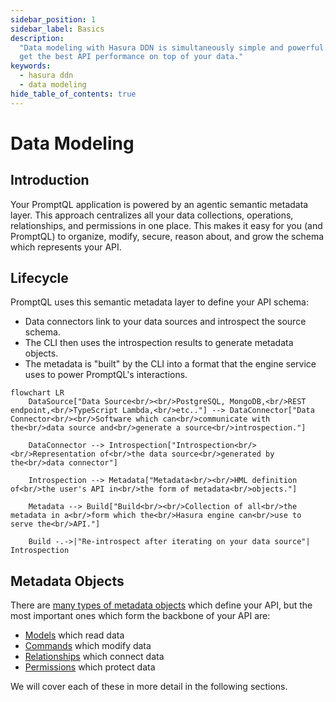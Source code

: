```yaml
---
sidebar_position: 1
sidebar_label: Basics
description:
  "Data modeling with Hasura DDN is simultaneously simple and powerful. Learn how to model your data with Hasura DDN to
  get the best API performance on top of your data."
keywords:
  - hasura ddn
  - data modeling
hide_table_of_contents: true
---
```


# Data Modeling

## Introduction

Your PromptQL application is powered by an agentic semantic metadata layer. This approach centralizes all your data
collections, operations, relationships, and permissions in one place. This makes it easy for you (and PromptQL) to
organize, modify, secure, reason about, and grow the schema which represents your API.

## Lifecycle

PromptQL uses this semantic metadata layer to define your API schema:

- Data connectors link to your data sources and introspect the source schema.
- The CLI then uses the introspection results to generate metadata objects.
- The metadata is "built" by the CLI into a format that the engine service uses to power PromptQL's interactions.

```mermaid
flowchart LR
    DataSource["Data Source<br/><br/>PostgreSQL, MongoDB,<br/>REST endpoint,<br/>TypeScript Lambda,<br/>etc.."] --> DataConnector["Data Connector<br/><br/>Software which can<br/>communicate with the<br/>data source and<br/>generate a source<br/>introspection."]

    DataConnector --> Introspection["Introspection<br/><br/>Representation of<br/>the data source<br/>generated by the<br/>data connector"]

    Introspection --> Metadata["Metadata<br/><br/>HML definition of<br/>the user's API in<br/>the form of metadata<br/>objects."]

    Metadata --> Build["Build<br/><br/>Collection of all<br/>the metadata in a<br/>form which the<br/>Hasura engine can<br/>use to serve the<br/>API."]

    Build -.->|"Re-introspect after iterating on your data source"| Introspection
```

## Metadata Objects

There are [many types of metadata objects](/reference/metadata-reference/index.mdx) which define your API, but the most
important ones which form the backbone of your API are:

- [Models](/metadata/model.mdx) which read data
- [Commands](/metadata/command.mdx) which modify data
- [Relationships](/metadata/relationship.mdx) which connect data
- [Permissions](/metadata/permissions.mdx) which protect data

We will cover each of these in more detail in the following sections.
